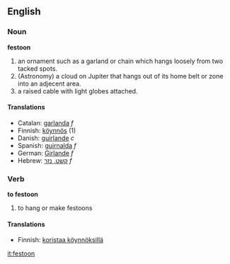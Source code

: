 ==English==
===Noun===
'''festoon'''
# an ornament such as a garland or chain which hangs loosely from two tacked spots.
# (Astronomy) a cloud on Jupiter that hangs out of its home belt or zone into an adjecent area.
# a raised cable with light globes attached.

====Translations====

* Catalan: [[garlanda]] ''f''
* Finnish: [[köynnös]] (1)
* Danish: [[guirlande]] ''c''
* Spanish: [[guirnalda]] ''f''
* German: [[Girlande]] ''f''
* Hebrew: [[קשט, נזר]] ''f''

===Verb===
'''to festoon'''
# to hang or make festoons

====Translations====

* Finnish: [[koristaa köynnöksillä]]

[[it:festoon]]